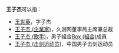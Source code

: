 {{noteTA
|T=zh-hans:王子杰; zh-hant:王子杰;
|1=zh-hans:王子杰; zh-hant:王子杰;
}}
'''王子杰'''可以指：
* [[王世英|王世英]]，字子杰
* [[王子杰_(企業家)|王子杰 (企業家)]]，久游网董事局主席兼总裁
* [[王子杰_(歌手)|王子杰 (歌手)]]，男子組合[[Box_(組合)|Box (組合)]]成員
* [[王子杰_(击剑运动员)|王子杰 (击剑运动员)]]，中国男子击剑运动员

{{disambig|Z|cat=三字王姓人名消歧义}}